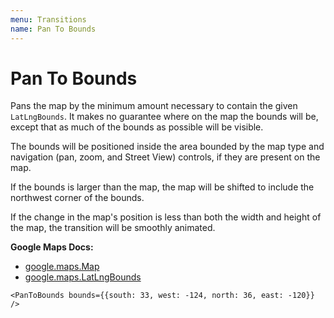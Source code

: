 ```yaml
---
menu: Transitions
name: Pan To Bounds
---
```



# Pan To Bounds

Pans the map by the minimum amount necessary to contain the given `LatLngBounds`.
It makes no guarantee where on the map the bounds will be, except that as much of the bounds as possible will be visible.

The bounds will be positioned inside the area bounded by the map type and navigation (pan, zoom, and Street View) controls, if they are present on the map.

If the bounds is larger than the map, the map will be shifted to include the northwest corner of the bounds.

If the change in the map's position is less than both the width and height of the map, the transition will be smoothly animated.

**Google Maps Docs:**

- [google.maps.Map](https://developers.google.com/maps/documentation/javascript/reference#Map)
- [google.maps.LatLngBounds](https://developers.google.com/maps/documentation/javascript/3.exp/reference#LatLngBounds)

<Playground>
  <GoogleMap
    zoom={8}
    maps={google.maps}
    style={{ height: '320px' }}
    center={{ lat: 36.964, lng: -122.015 }}
  >
    <Marker position={{ lat: 36, lng: -122 }} />
    <Marker position={{ lat: 34, lng: -120 }} />
    <Marker position={{ lat: 33, lng: -124 }} />

    <PanToBounds bounds={{south: 33, west: -124, north: 36, east: -120}} />

  </GoogleMap>
</Playground>

<PropsTable of={PanToBounds} />
